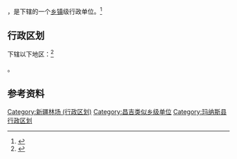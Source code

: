 {{中国乡级行政区|65/23/24/402/000}}

'''{{PAGENAMEBASE}}'''，是{{PRC admin/fullname|65/23/24/402/000|3}}下辖的一个[[乡镇|乡镇]]级行政单位。<ref>{{PRC admin/ref sgc|{{PRC admin/parent|65/23/24/402/000}}}}</ref>

== 行政区划 ==

{{PAGENAMEBASE}}下辖以下地区：<ref>{{PRC admin/ref sgc|65/23/24/402/000}}</ref>

{{PRC admin/children|65/23/24/402/000}}。

== 参考资料 ==

{{reflist}}

{{玛纳斯县行政区划}}
{{新疆行政区划小作品}}

[[Category:新疆林场_(行政区划)|Category:新疆林场 (行政区划)]]
[[Category:昌吉类似乡级单位|Category:昌吉类似乡级单位]]
[[Category:玛纳斯县行政区划|Category:玛纳斯县行政区划]]